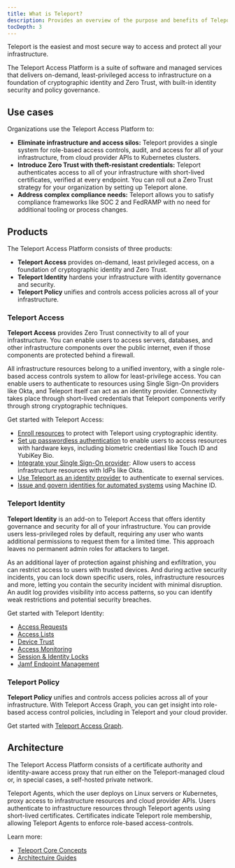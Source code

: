 ```yaml
---
title: What is Teleport?
description: Provides an overview of the purpose and benefits of Teleport Access Platform, which allows you to implement Zero Trust for all of your infrastructure.
tocDepth: 3
---
```


Teleport is the easiest and most secure way to access and protect all your
infrastructure.

The Teleport Access Platform is a suite of software and managed services that
delivers on-demand, least-privileged access to infrastructure on a foundation of
cryptographic identity and Zero Trust, with built-in identity security and
policy governance.

## Use cases

Organizations use the Teleport Access Platform to:

- **Eliminate infrastructure and access silos:** Teleport provides a single
  system for role-based access controls, audit, and access for all of your
  infrastructure, from cloud provider APIs to Kubernetes clusters.
- **Introduce Zero Trust with theft-resistant credentials:** Teleport
  authenticates access to all of your infrastructure with short-lived
  certificates, verified at every endpoint. You can roll out a Zero Trust
  strategy for your organization by setting up Teleport alone.
- **Address complex compliance needs:** Teleport allows you to satisfy
  compliance frameworks like SOC 2 and FedRAMP with no need for additional
  tooling or process changes. 

## Products

The Teleport Access Platform consists of three products:

- **Teleport Access** provides on-demand, least privileged access, on a
  foundation of cryptographic identity and Zero Trust.
- **Teleport Identity** hardens your infrastructure with identity governance and
  security.
- **Teleport Policy** unifies and controls access policies across all of your
  infrastructure.  

### Teleport Access

**Teleport Access** provides Zero Trust connectivity to all of your
infrastructure. You can enable users to access servers, databases, and other
infrastructure components over the public internet, even if those components are
protected behind a firewall. 

All infrastructure resources belong to a unified inventory, with a single
role-based access controls system to allow for least-privilege access. You can
enable users to authenticate to resources using Single Sign-On providers like
Okta, and Teleport itself can act as an identity provider. Connectivity takes
place through short-lived credentials that Teleport components verify through
strong cryptographic techniques.

Get started with Teleport Access:

- [Enroll resources](agents/introduction.mdx) to protect with Teleport using
  cryptographic identity.
- [Set up passwordless authentication](access-controls/guides/passwordless.mdx)
  to enable users to access resources with hardware keys, including biometric
  credentiasl like Touch ID and YubiKey Bio.
- [Integrate your Single Sign-On provider](access-controls/sso.mdx): Allow users
  to access infrastructure resources with IdPs like Okta.
- [Use Teleport as an identity provider](access-controls/idps/saml-guide.mdx) to
  authenticate to exernal services.
- [Issue and govern identities for automated
  systems](machine-id/introduction.mdx) using Machine ID.

### Teleport Identity

**Teleport Identity** is an add-on to Teleport Access that offers identity
governance and security for all of your infrastructure. You can provide users
less-privileged roles by default, requiring any user who wants additional
permissions to request them for a limited time. This approach leaves no
permanent admin roles for attackers to target. 

As an additional layer of protection against phishing and exfiltration, you can
restrict access to users with trusted devices. And during active security
incidents, you can lock down specific users, roles, infrastructure resources and
more, letting you contain the security incident with minimal disruption. An
audit log provides visibility into access patterns, so you can identify weak
restrictions and potential security breaches.

Get started with Teleport Identity:

- [Access Requests](./access-controls/access-requests.mdx)
- [Access Lists](./access-controls/access-lists.mdx)
- [Device Trust](./access-controls/device-trust.mdx)
- [Access Monitoring](./access-controls/access-monitoring.mdx)
- [Session & Identity Locks](./access-controls/guides/locking.mdx)
- [Jamf Endpoint
  Management](./access-controls/device-trust/jamf-integration.mdx)

### Teleport Policy

**Teleport Policy** unifies and controls access policies across all of your
infrastructure. With Teleport Access Graph, you can get insight into role-based
access control policies, including in Teleport and your cloud provider. 

Get started with [Teleport Access Graph](access-controls/access-graph.mdx).

## Architecture

The Teleport Access Platform consists of a certificate authority and
identity-aware access proxy that run either on the Teleport-managed cloud or, in
special cases, a self-hosted private network. 

Teleport Agents, which the user deploys on Linux servers or Kubernetes, proxy
access to infrastructure resources and cloud provider APIs. Users authenticate
to infrastructure resources through Teleport agents using short-lived
certificates. Certificates indicate Teleport role membership, allowing Teleport
Agents to enforce role-based access-controls.

Learn more:

- [Teleport Core Concepts](./core-concepts.mdx)
- [Architectuire Guides](./architecture/introduction.mdx)
